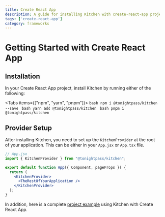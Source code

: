```yaml
---
title: Create React App
description: A guide for installing Kitchen with create-react-app projects
tags: ['create-react-app']
category: frameworks
---
```



# Getting Started with Create React App

## Installation
In your Create React App project, install Kitchen by running either of the following:

<Tabs items={["npm", "yarn", "pnpm"]}>
  <Tab>
    ```bash
    npm i @tonightpass/kitchen --save
    ```
  </Tab>
  <Tab>
    ```bash
    yarn add @tonightpass/kitchen
    ```
  </Tab>
  <Tab>
    ```bash
    pnpm i @tonightpass/kitchen
    ```
  </Tab>
</Tabs>

## Provider Setup

After installing Kitchen, you need to set up the `KitchenProvider` at the root 
of your application. This can be either in your `App.jsx` or `App.tsx` file.

```jsx
// App.jsx
import { KitchenProvider } from "@tonightpass/kitchen";

export default function App({ Component, pageProps }) {
  return (
    <KitchenProvider>
      <TheRestOfYourApplication />
    </KitchenProvider>
  );
}
```

In addition, here is a complete [project example](https://github.com/tonightpass/kitchen/tree/master/examples/react-typescript) using Kitchen with Create React App.